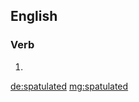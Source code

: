 ==English==

===Verb===
{{head|en}}

# {{en-past of|spatulate}}

[[de:spatulated]]
[[mg:spatulated]]